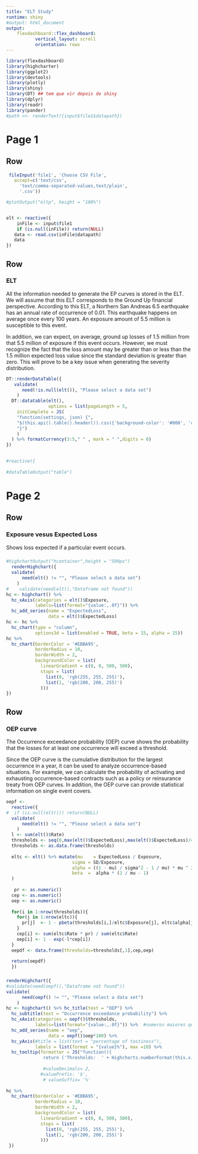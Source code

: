 ```yaml
---
title: "ELT Study"
runtime: shiny
#output: html_document
output: 
    flexdashboard::flex_dashboard:
           vertical_layout: scroll
           orientation: rows
---
```


```r
library(flexdashboard)
library(highcharter)
library(ggplot2)
library(devtools)
library(plotly)
library(shiny)
library(DT) ## tem que vir depois do shiny
library(dplyr)
library(readr)
library(pander)
#path <<- renderText({input$file1$datapath})
```

Page 1 {data-orientation=rows}
=====================================

Row {data-height=100}
-------------------------------------

```r
 fileInput('file1', 'Choose CSV File',
   accept=c('text/csv',
     'text/comma-separated-values,text/plain',
     '.csv'))

#plotOutput("eltp", height = "100%")


elt <- reactive({
    inFile <- input$file1
    if (is.null(inFile)) return(NULL)
   data <- read.csv(inFile$datapath)
   data
})  
```


Row 
-------------------------------------

### ELT

 All the information needed to generate the EP curves is stored in the ELT.
We will assume that this ELT corresponds to the Ground Up financial perspective. According to this ELT, a Northern San Andreas 6.5 earthquake has an annual rate of occurrence of 0.01. This earthquake happens on average once every 100 years. An exposure amount of 5.5 million is susceptible to this event. 

 In addition, we can expect, on average, ground up losses of 1.5 million from that 5.5 million of exposure if this event occurs. However, we must recognize the fact that the loss amount may be greater than or less than the 1.5 million expected loss value since the standard deviation is greater than zero. This will prove to be a key issue when generating the severity distribution.


```r
DT::renderDataTable({
   validate(
      need(!is.null(elt()), "Please select a data set")
    ) 
  DT::datatable(elt(), 
                options = list(pageLength = 5,
    initComplete = JS(
    "function(settings, json) {",
    "$(this.api().table().header()).css({'background-color': '#000', 'color': '#fff'});",
    "}")
    )
  ) %>% formatCurrency(3:5," " , mark = " ",digits = 0)
})

 
#reactive({ 
  
#dataTableOutput("table")
```

Page 2 {data-orientation=Row}
=====================================

Row {data-height=400}
-------------------------------------

### Exposure vesus Expected Loss
Shows loss expected if a particular event occurs.

###

```r
#highchartOutput("hcontainer",height = "500px")
  renderHighchart({
  validate(
      need(elt() != "", "Please select a data set")
    )   
#    validate(need(elt(),"Dataframe not found"))
hc <- highchart() %>% 
  hc_xAxis(categories = elt()$Exposure,
           labels=list(format="{value:,.0f}")) %>%   
  hc_add_series(name = "ExpectedLoss",
                data = elt()$ExpectedLoss) 
hc <- hc %>% 
  hc_chart(type = "column",
           options3d = list(enabled = TRUE, beta = 15, alpha = 15))
hc %>% 
  hc_chart(borderColor = '#EBBA95',
           borderRadius = 10,
           borderWidth = 2,
           backgroundColor = list(
             linearGradient = c(0, 0, 500, 500),
             stops = list(
               list(0, 'rgb(255, 255, 255)'),
               list(1, 'rgb(200, 200, 255)')
             )))
})
```

Row {data-height=400}
-------------------------------------

### OEP curve
 The Occurrence exceedance probability (OEP) curve shows the probability that the losses for at least one occurrence will exceed a threshold.

 Since the OEP curve is the cumulative distribution for the largest occurrence in a year, it can be used to analyze occurrence-based situations. For example, we can calculate the probability of activating and exhausting occurrence-based contracts such as a policy or reinsurance treaty from OEP curves. In addition, the OEP curve can provide statistical information on single event covers.



```r
oepf <- 
  reactive({
#  if (is.null(elt())) return(NULL)
  validate(
      need(elt() != "", "Please select a data set")
    )  
  l <- sum(elt()$Rate)
  thresholds <- seq(0,max(elt()$ExpectedLoss),max(elt()$ExpectedLoss)/4)
  thresholds <- as.data.frame(thresholds)
  
  eltc <- elt() %>% mutate(mu    = ExpectedLoss / Exposure, 
                         sigma = SD/Exposure,
                         alpha = ((1 - mu) / sigma^2 - 1 / mu) * mu ^ 2,
                         beta  =  alpha * (1 / mu - 1)
  )
  
   pr <- as.numeric()
  cep <- as.numeric()
  oep <- as.numeric()
  
  for(i in 1:nrow(thresholds)){
    for(j in 1:nrow(eltc)){
      pr[j]  <- 1 - pbeta(thresholds[i,]/eltc$Exposure[j], eltc$alpha[j], eltc$beta[j]) 
    }
    cep[i] <- sum(eltc$Rate * pr) / sum(eltc$Rate) 
    oep[i] <- 1 - exp(-l*cep[i])
  }
  oepdf <- data.frame(thresholds=thresholds[,1],cep,oep)
  
  return(oepdf)
  })
```

###

```r
renderHighchart({
#validate(need(oepf(),"Dataframe not found"))
validate(
      need(oepf() != "", "Please select a data set")
    )   
hc <- highchart() %>% hc_title(text = "OEP") %>%
  hc_subtitle(text = "Occurrence exceedance probability") %>% 
  hc_xAxis(categories = oepf()$thresholds,
           labels=list(format="{value:,.0f}")) %>%  #numeros maiores que 1000 separados 
  hc_add_series(name = "oep", 
                data = oepf()$oep*100) %>%
  hc_yAxis(#title = list(text = "percentage of tastiness"),
           labels = list(format = "{value}%"), max =10) %>%   
  hc_tooltip(formatter = JS("function(){
              return ('Thresholds:  ' + Highcharts.numberFormat(this.x, 0, '.', ' ')  + ' <br> OEP: ' + Highcharts.numberFormat(this.y,2) + '%' )}"))
    
              #valueDecimals= 2,
             #valuePrefix: '$',
              # valueSuffix= '%'
            
hc %>% 
  hc_chart(borderColor = '#EBBA95',
           borderRadius = 10,
           borderWidth = 2,
           backgroundColor = list(
             linearGradient = c(0, 0, 500, 500),
             stops = list(
               list(0, 'rgb(255, 255, 255)'),
               list(1, 'rgb(200, 200, 255)')
             ))) 
 })


```   


